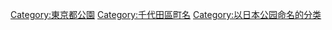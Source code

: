 [[Category:東京都公園|Category:東京都公園]]
[[Category:千代田區町名|Category:千代田區町名]]
[[Category:以日本公园命名的分类|Category:以日本公园命名的分类]]